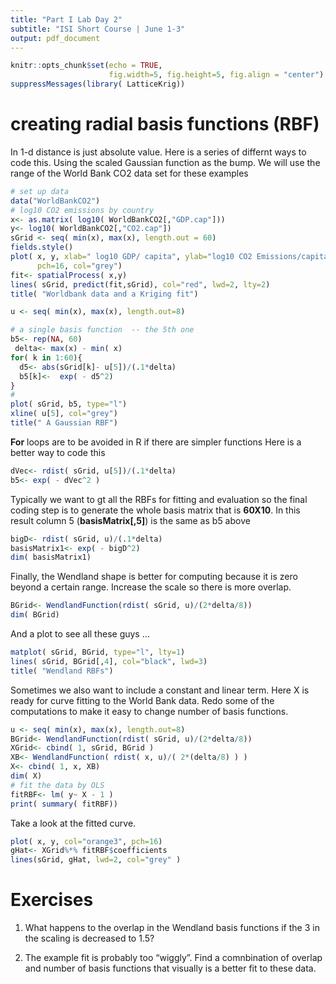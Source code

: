 ```yaml
---
title: "Part I Lab Day 2"
subtitle: "ISI Short Course | June 1-3"
output: pdf_document
---
```


```r
knitr::opts_chunk$set(echo = TRUE, 
                      fig.width=5, fig.height=5, fig.align = "center")
suppressMessages(library( LatticeKrig))
```


# creating radial basis functions (RBF)
In 1-d distance is just absolute value. Here is a series of differnt ways to code this.
Using the scaled Gaussian function as the bump. We will use the range of the World Bank CO2 data set for these examples
```r
# set up data 
data("WorldBankCO2")
# log10 CO2 emissions by country
x<- as.matrix( log10( WorldBankCO2[,"GDP.cap"]))
y<- log10( WorldBankCO2[,"CO2.cap"])
sGrid <- seq( min(x), max(x), length.out = 60)
fields.style()
plot( x, y, xlab=" log10 GDP/ capita", ylab="log10 CO2 Emissions/capita",
      pch=16, col="grey")
fit<- spatialProcess( x,y)
lines( sGrid, predict(fit,sGrid), col="red", lwd=2, lty=2)
title( "Worldbank data and a Kriging fit")
```


```r
u <- seq( min(x), max(x), length.out=8)

# a single basis function  -- the 5th one
b5<- rep(NA, 60)
 delta<- max(x) - min( x)
for( k in 1:60){
  d5<- abs(sGrid[k]- u[5])/(.1*delta)
  b5[k]<-  exp( - d5^2)
}
#
plot( sGrid, b5, type="l")
xline( u[5], col="grey")
title(" A Gaussian RBF")
```

**For** loops are to be avoided in R if there are simpler functions 
Here is a better way to code this 
```r
dVec<- rdist( sGrid, u[5])/(.1*delta)
b5<- exp( - dVec^2 )
```

Typically we want to gt all the RBFs  for fitting and evaluation so the final coding step
is to generate the whole basis matrix  that is **60X10**. 
In this result column 5  (**basisMatrix[,5]**) is the same as b5 above 

```r
bigD<- rdist( sGrid, u)/(.1*delta)
basisMatrix1<- exp( - bigD^2)
dim( basisMatrix1)
```

Finally, the Wendland shape is better for computing because it is zero beyond a certain range. Increase the scale so there is more overlap.  

```r
BGrid<- WendlandFunction(rdist( sGrid, u)/(2*delta/8))
dim( BGrid)
```

And a plot to see all these guys ...

```r
matplot( sGrid, BGrid, type="l", lty=1)
lines( sGrid, BGrid[,4], col="black", lwd=3)
title( "Wendland RBFs")
```

Sometimes we also want to include a constant and linear term. 
Here X is ready for curve fitting to  the World Bank data. 
Redo some of the computations to make it easy to change number of basis functions. 

```r
u <- seq( min(x), max(x), length.out=8)
BGrid<- WendlandFunction(rdist( sGrid, u)/(2*delta/8))
XGrid<- cbind( 1, sGrid, BGrid )
XB<- WendlandFunction( rdist( x, u)/( 2*(delta/8) ) )
X<- cbind( 1, x, XB)
dim( X)
# fit the data by OLS
fitRBF<- lm( y~ X - 1 ) 
print( summary( fitRBF))
```

Take a look at the fitted curve.
```r
plot( x, y, col="orange3", pch=16)
gHat<- XGrid%*% fitRBF$coefficients
lines(sGrid, gHat, lwd=2, col="grey" )
```

# Exercises

1. What happens to the overlap  in the Wendland basis functions if the 3 in the scaling is decreased to 1.5?

2. The example fit is probably too "wiggly". Find a comnbination of overlap and number of basis functions that visually is a better fit to these data. 


